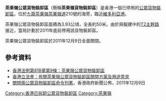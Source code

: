 '''茶果嶺公眾貨物裝卸區'''（簡稱'''茶果嶺貨物裝卸區'''）是香港一個已停用的[[公眾貨物裝卸區|公眾貨物裝卸區]]，位於[[九龍|九龍]][[茶果嶺|茶果嶺]][[茶果嶺道|茶果嶺道]]210號的海旁，臨近[[維多利亞港|維多利亞港]]。

茶果嶺公眾貨物裝卸區面積為3.93公頃，全長約50米。由於與擬建中的[[T2主幹路|T2主幹路]]接近，當局計劃於2011年底前停用該貨物裝卸區。

茶果嶺公眾貨物裝卸區於2011年12月9日全面關閉。

==參考資料==
*[https://www.elegislation.gov.hk/hk/s81B!zh-Hant-hk/s9 香港法例第81B章第9條：茶果嶺公眾貨物裝卸區]
*[http://www.legco.gov.hk/yr07-08/chinese/panels/es/papers/edev0317cb1-1690-1-c.pdf 香港立法會：有關茶果嶺公眾貨物裝卸區關閉方案及用途意見]
*[http://www.info.gov.hk/gia/general/201112/09/P201112080161.htm 關閉兩公眾貨物裝卸區命令刊憲]，香港政府新聞公佈，2011年12月9日

[[Category:香港已拆卸公眾貨物裝卸區|Category:香港已拆卸公眾貨物裝卸區]]
[[Category:茶果嶺|Category:茶果嶺]]
